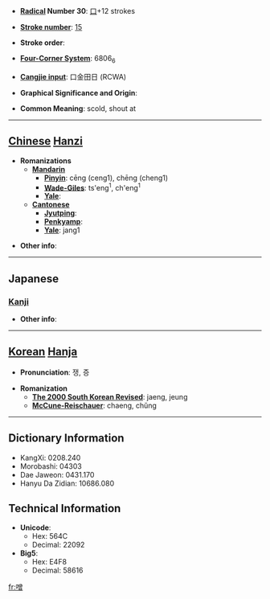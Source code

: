 * '''[[Wiktionary:Chinese radical index| Radical]] Number 30''': [[Wiktionary:Chinese radical index 口|口]]+12 strokes

* '''[[Wiktionary:Chinese total strokes index|Stroke number]]''': [[Wiktionary:Chinese total strokes index 15|15]]

* '''Stroke order''': 

* '''[[Wiktionary:Chinese four corner index|Four-Corner System]]''': 6806<sub>6</sub>

* '''[[Wiktionary:Chinese Cangjie index|Cangjie input]]''': 口金田日 (RCWA)

* '''Graphical Significance and Origin''': 

* '''Common Meaning''': scold, shout at

----

== [[Chinese]] [[Hanzi]] ==

* '''Romanizations'''
** '''[[Mandarin]]'''
*** '''[[Pinyin]]''': cēng (ceng1), chēng (cheng1)
*** '''[[Wade-Giles]]''': ts'eng<sup>1</sup>, ch'eng<sup>1</sup>
*** '''[[Yale]]''': 
** '''[[Cantonese]]'''
*** '''[[Jyutping]]''':
*** '''[[Penkyamp]]''': 
*** '''[[Yale]]''': jang1

* '''Other info''': 

----

==Japanese==
===[[Kanji]]===
{{kanji|on readings=[[そう]] (sō), [[そ]] (so)|kun readings=[[かまびすし]] (kamabisushi)}}

* '''Other info''':  

----

== [[Korean]] [[Hanja]] ==

* '''Pronunciation''': 쟁, 증

* '''Romanization'''
** '''[[The 2000 South Korean Revised Romanization|The 2000 South Korean Revised]]''': jaeng, jeung
** '''[[McCune-Reischauer]]''': chaeng, chŭng

----

== Dictionary Information ==

* KangXi: 0208.240
* Morobashi: 04303
* Dae Jaweon: 0431.170
* Hanyu Da Zidian: 10686.080

== Technical Information ==

* '''Unicode''':
** Hex: 564C
** Decimal: 22092
* '''Big5''':
** Hex: E4F8
** Decimal: 58616

[[fr:噌]]